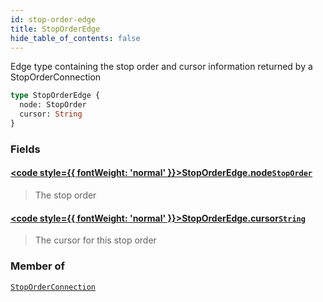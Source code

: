 ```yaml
---
id: stop-order-edge
title: StopOrderEdge
hide_table_of_contents: false
---
```








Edge type containing the stop order and cursor information returned by a StopOrderConnection

```graphql
type StopOrderEdge {
  node: StopOrder
  cursor: String
}
```


### Fields

#### [<code style={{ fontWeight: 'normal' }}>StopOrderEdge.<b>node</b></code>](#)<Bullet />[`StopOrder`](/testnet/api/graphql/objects/stop-order) <Badge class="secondary" text="object"/>
> The stop order
> 

#### [<code style={{ fontWeight: 'normal' }}>StopOrderEdge.<b>cursor</b></code>](#)<Bullet />[`String`](/testnet/api/graphql/scalars/string) <Badge class="secondary" text="scalar"/>
> The cursor for this stop order
> 



### Member of

[`StopOrderConnection`](/testnet/api/graphql/objects/stop-order-connection)  <Badge class="secondary" text="object"/>



